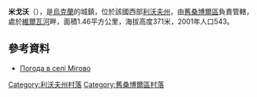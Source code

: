 {{coord|49|33|3|N|22|42|57|E|scale:100000|display=title}}

'''米戈沃'''（{{lang-uk|Мігово}}），是[[烏克蘭|烏克蘭]]的城鎮，位於該國西部[[利沃夫州|利沃夫州]]，由[[舊桑博爾區|舊桑博爾區]]負責管轄，處於[[維爾瓦河_(維戈爾河右支流)|維爾瓦河]]畔，面積1.46平方公里，海拔高度371米，2001年人口543。

==參考資料==
* [http://weather.in.ua/ua/l'vovskaja/16016 Погода в селі Мігово]

[[Category:利沃夫州村落|Category:利沃夫州村落]]
[[Category:舊桑博爾區村落|Category:舊桑博爾區村落]]


{{Lviv-geo-stub}}